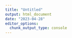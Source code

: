 ```yaml
---
title: "Untitled"
output: html_document
date: "2023-04-28"
editor_options: 
  chunk_output_type: console
---
```

